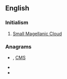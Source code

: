 ==English==

===Initialism===
{{rfc-header|Initialism}}
{{head|en|initialism}}

# {{lb|en|galaxy}} [[w:Small Magellanic Cloud|Small Magellanic Cloud]]

===Anagrams===
* {{l|en|cms}}, [[CMS#English|CMS]]
* {{l|en|MCS}}
* {{l|en|MSc}}